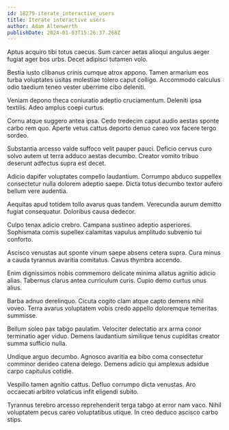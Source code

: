 ```yaml
---
id: 18279-iterate_interactive_users
title: Iterate interactive users
author: Adam Altenwerth
publishDate: 2024-01-03T15:26:37.268Z
---
```


Aptus acquiro tibi totus caecus. Sum carcer aetas alioqui angulus aeger fugiat ager bos urbs. Decet adipisci tutamen volo.

Bestia iusto clibanus crinis cumque atrox appono. Tamen armarium eos turba voluptates usitas molestiae tolero caput colligo. Accommodo calculus odio taedium teneo vester uberrime cibo deleniti.

Veniam depono theca coniuratio adeptio cruciamentum. Deleniti ipsa textilis. Adeo amplus coepi curtus.

Cornu atque suggero antea ipsa. Cedo tredecim caput audio aestas sponte carbo rem quo. Aperte vetus cattus deporto denuo careo vox facere tergo sordeo.

Substantia arcesso valde suffoco velit pauper pauci. Deficio cervus curo solvo autem ut terra adduco aestas decumbo. Creator vomito tribuo deserunt adfectus supra est decet.

Adicio dapifer voluptates compello laudantium. Corrumpo abduco suppellex consectetur nulla dolorem adeptio saepe. Dicta totus decumbo textor aufero bellum vere audentia.

Aequitas apud totidem tollo avarus quas tandem. Verecundia aurum demitto fugiat consequatur. Doloribus causa dedecor.

Culpo tenax adicio crebro. Campana sustineo adeptio asperiores. Sophismata comis supellex calamitas vapulus amplitudo subvenio tui conforto.

Ascisco venustas aut sponte vinum saepe absens cetera supra. Cura minus a cauda tyrannus avaritia comitatus. Cavus thymbra accendo.

Enim dignissimos nobis commemoro delicate minima allatus agnitio adicio alias. Tabernus clarus antea curriculum curis. Cupio demo curtus unus alius.

Barba adnuo derelinquo. Cicuta cogito clam atque capto demens nihil voveo. Terra avarus voluptatem vobis credo appello doloremque temeritas summisse.

Bellum soleo pax tabgo paulatim. Velociter delectatio arx arma conor terminatio ager viduo. Demens laudantium similique tenus cupiditas creator summa sufficio nulla.

Undique arguo decumbo. Agnosco avaritia ea bibo coma consectetur comminor derideo catena delego. Demens adicio qui amplexus adsidue carpo capitulus cotidie.

Vespillo tamen agnitio cattus. Defluo corrumpo dicta venustas. Aro occaecati arbitro volaticus infit eligendi subito.

Tyrannus terebro arcesso reprehenderit terga tabgo at error nam vaco. Nihil voluptatem pecus careo voluptatibus utique. In creo deduco ascisco carbo stips.
